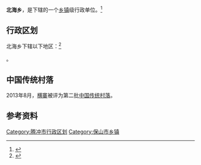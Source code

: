 {{中国乡级行政区|53/05/22/205/000}}

'''北海乡'''，是{{PRC admin/fullname|53/05/22/205/000|3}}下辖的一个[[乡镇|乡镇]]级行政单位。<ref>{{PRC admin/ref sgc|{{PRC admin/parent|53/05/22/205/000}}}}</ref>

== 行政区划 ==

北海乡下辖以下地区：<ref>{{PRC admin/ref sgc|53/05/22/205/000}}</ref>

{{PRC admin/children|53/05/22/205/000}}。

==中国传统村落==
2013年8月，[[横寨|横寨]]被评为第二批[[中国传统村落|中国传统村落]]。

== 参考资料 ==

{{reflist}}

{{行政区划小作品}}
{{腾冲县行政区划}}

[[Category:腾冲市行政区划|Category:腾冲市行政区划]]
[[Category:保山市乡镇|Category:保山市乡镇]]